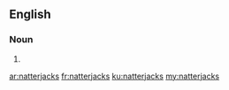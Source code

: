 ==English==

===Noun===
{{head|en|plural}}

# {{plural of|natterjack|lang=en|nocat=1}}

[[ar:natterjacks]]
[[fr:natterjacks]]
[[ku:natterjacks]]
[[my:natterjacks]]
